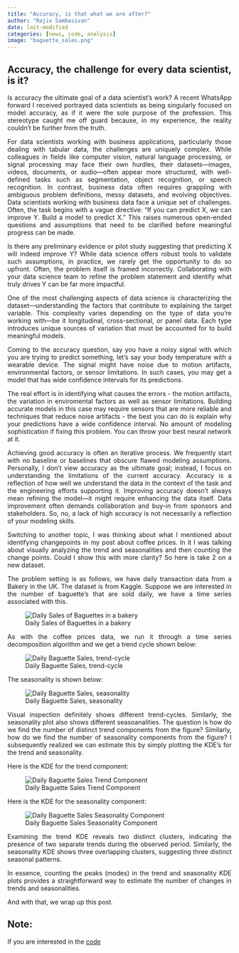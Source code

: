 ```yaml
---
title: "Accuracy, is that what we are after?"
author: "Rajiv Sambasivan"
date: last-modified
categories: [news, code, analysis]
image: "baguette_sales.png"
---
```


::: {style="text-align: justify"}

# Accuracy, the challenge for every data scientist, is it?
Is accuracy the ultimate goal of a data scientist's work? A recent WhatsApp forward I received portrayed data scientists as being singularly focused on model accuracy, as if it were the sole purpose of the profession. This stereotype caught me off guard because, in my experience, the reality couldn't be further from the truth.

For data scientists working with business applications, particularly those dealing with tabular data, the challenges are uniquely complex. While colleagues in fields like computer vision, natural language processing, or signal processing may face their own hurdles, their datasets—images, videos, documents, or audio—often appear more structured, with well-defined tasks such as segmentation, object recognition, or speech recognition. In contrast, business data often requires grappling with ambiguous problem definitions, messy datasets, and evolving objectives.
Data scientists working with business data face a unique set of challenges. Often, the task begins with a vague directive: "If you can predict X, we can improve Y. Build a model to predict X." This raises numerous open-ended questions and assumptions that need to be clarified before meaningful progress can be made.

Is there any preliminary evidence or pilot study suggesting that predicting X will indeed improve Y? While data science offers robust tools to validate such assumptions, in practice, we rarely get the opportunity to do so upfront. Often, the problem itself is framed incorrectly. Collaborating with your data science team to refine the problem statement and identify what truly drives Y can be far more impactful. 

One of the most challenging aspects of data science is characterizing the dataset—understanding the factors that contribute to explaining the target variable. This complexity varies depending on the type of data you're working with—be it longitudinal, cross-sectional, or panel data. Each type introduces unique sources of variation that must be accounted for to build meaningful models.

Coming to the accuracy question, say you have a noisy signal with which you are trying to predict something, let's say your body temperature with a wearable device. The signal might have noise due to motion artifacts, environmental factors, or sensor limitations. In such cases, you may get a model that has wide confidence intervals for its predictions. 

The real effort is in identifying what causes the errors - the motion artifacts, the variation in enviromental factors as well as sensor limitations. Building accurate models in this case may require sensors that are more reliable and techniques that reduce noise artifacts - the best you can do is explain why your predictions have a wide confidence interval. No amount of modeling sophistication if fixing this problem. You can throw your best neural network at it.

Achieving good accuracy is often an iterative process. We frequently start with no baseline or baselines that obscure flawed modeling assumptions. Personally, I don't view accuracy as the ultimate goal; instead, I focus on understanding the limitations of the current accuracy. Accuracy is a reflection of how well we understand the data in the context of the task and the engineering efforts supporting it. Improving accuracy doesn't always mean refining the model—it might require enhancing the data itself. Data improvement often demands collaboration and buy-in from sponsors and stakeholders. So, no, a lack of high accuracy is not necessarily a reflection of your modeling skills.

Switching to another topic, I was thinking about what I mentioned about identifying changepoints in my post about coffee prices. In it I was talking about visually analyzing the trend and seasonalities and then counting the change points. Could I show this with more clarity? So here is take 2 on a new dataset.

The problem setting is as follows, we have daily transaction data from a Bakery in the UK. The dataset is from Kaggle. Suppose we are interested in the number of baguette's that are sold daily, we have a time series associated with this.

![Daily Sales of Baguettes in a bakery](baguette_sales.png){fig-align="center"}

As with the coffee prices data, we run it through a time series decomposition algorithm and we get a trend cycle shown below:

![Daily Baguette Sales, trend-cycle](baguette_trend.png){fig-align="center"}

The seasonality is shown below:

![Daily Baguette Sales, seasonality](baguette_seasonality.png){fig-align="center"}

Visual inspection definitely shows different trend-cycles. Similarly, the seasonality plot also shows different seasoanalities. The question is how do we find the number of distinct trend components from the figure? Similarly, how do we find the number of seasonality components from the figure? I subsequently realized we can estimate this by simply plotting the KDE's for the trend and seasonality.

Here is the KDE for the trend component:

![Daily Baguette Sales Trend Component](baguette_trend_kde.png){fig-align="center"}

Here is the KDE for the seasonality component:

![Daily Baguette Sales Seasonality Component](baguette_seasonality_kde.png){fig-align="center"}


Examining the trend KDE reveals two distinct clusters, indicating the presence of two separate trends during the observed period. Similarly, the seasonality KDE shows three overlapping clusters, suggesting three distinct seasonal patterns.

In essence, counting the peaks (modes) in the trend and seasonality KDE plots provides a straightforward way to estimate the number of changes in trends and seasonalities.

And with that, we wrap up this post.


## Note:
If you are interested in the [code](../../notebooks/bakery_sales_data.ipynb)
 



:::